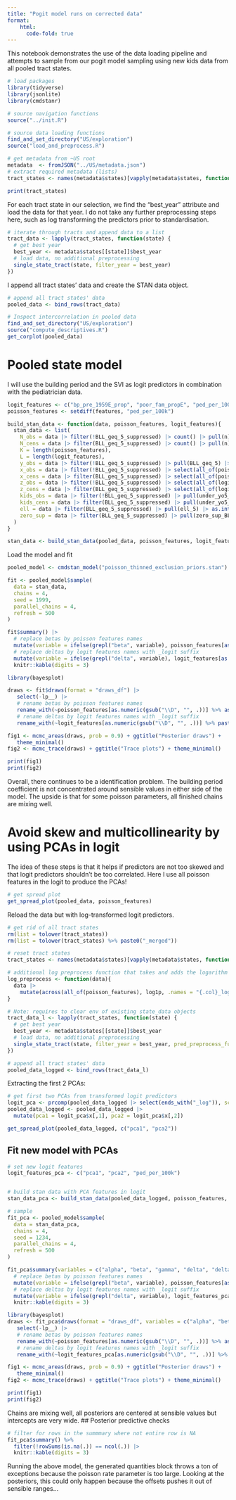 ```yaml
---
title: "Pogit model runs on corrected data"
format:
    html:
      code-fold: true
---
```


This notebook demonstrates the use of the data loading pipeline and attempts to sample from our pogit model sampling using new kids data from all pooled tract states.

```r
# load packages
library(tidyverse)
library(jsonlite)
library(cmdstanr)

# source navigation functions
source("../init.R")

# source data loading functions
find_and_set_directory("US/exploration")
source("load_and_preprocess.R")
```

```r
# get metadata from ~US root
metadata  <- fromJSON("../US/metadata.json")
# extract required metadata (lists)
tract_states <- names(metadata$states)[vapply(metadata$states, function(x) x$geography == "tract" && is.null(x$issues), logical(1))]

print(tract_states)
```

For each tract state in our selection, we find the "best_year" attribute and load the data for that year. I do not take any further preprocessing steps here, such as log transforming the predictors prior to standardisation.

```r
# iterate through tracts and append data to a list
tract_data <- lapply(tract_states, function(state) {
  # get best year
  best_year <- metadata$states[[state]]$best_year
  # load data, no additional preprocessing
  single_state_tract(state, filter_year = best_year)
})
```

I append all tract states' data and create the STAN data object.

```r
# append all tract states' data
pooled_data <- bind_rows(tract_data)

# Inspect intercorrelation in pooled data
find_and_set_directory("US/exploration")
source("compute_descriptives.R")
get_corplot(pooled_data)
```

# Pooled state model

I will use the building period and the SVI as logit predictors in combination with the pediatrician data.

```r
logit_features <- c("bp_pre_1959E_prop", "poor_fam_propE", "ped_per_100k")
poisson_features <- setdiff(features, "ped_per_100k")

build_stan_data <- function(data, poisson_features, logit_features){
  stan_data <- list(
    N_obs = data |> filter(!BLL_geq_5_suppressed) |> count() |> pull(n),
    N_cens = data |> filter(BLL_geq_5_suppressed) |> count() |> pull(n),
    K = length(poisson_features),
    L = length(logit_features),
    y_obs = data |> filter(!BLL_geq_5_suppressed) |> pull(BLL_geq_5) |> as.numeric(),
    x_obs = data |> filter(!BLL_geq_5_suppressed) |> select(all_of(poisson_features)),
    x_cens = data |> filter(BLL_geq_5_suppressed) |> select(all_of(poisson_features)),
    z_obs = data |> filter(!BLL_geq_5_suppressed) |> select(all_of(logit_features)),
    z_cens = data |> filter(BLL_geq_5_suppressed) |> select(all_of(logit_features)),
    kids_obs = data |> filter(!BLL_geq_5_suppressed) |> pull(under_yo5_ppl),
    kids_cens = data |> filter(BLL_geq_5_suppressed) |> pull(under_yo5_ppl),
    ell = data |> filter(BLL_geq_5_suppressed) |> pull(ell_5) |> as.integer(),
    zero_sup = data |> filter(BLL_geq_5_suppressed) |> pull(zero_sup_BLL_5) |> as.integer()
  )
}

stan_data <- build_stan_data(pooled_data, poisson_features, logit_features)
```

Load the model and fit

```r
pooled_model <- cmdstan_model("poisson_thinned_exclusion_priors.stan")

fit <- pooled_model$sample(
  data = stan_data, 
  chains = 4,
  seed = 1999,
  parallel_chains = 4,
  refresh = 500
)
```

```r
fit$summary() |> 
  # replace betas by poisson features names
  mutate(variable = ifelse(grepl("beta", variable), poisson_features[as.numeric(gsub("\\D", "", variable))], variable)) |>
  # replace deltas by logit features names with _logit suffix
  mutate(variable = ifelse(grepl("delta", variable), logit_features[as.numeric(gsub("\\D", "", variable))] %>% paste0("_logit"), variable)) |> 
  knitr::kable(digits = 3)
```

```r
library(bayesplot)

draws <- fit$draws(format = "draws_df") |>
   select(-lp__) |> 
   # rename betas by poisson features names
   rename_with(~poisson_features[as.numeric(gsub("\\D", "", .))] %>% as.character(), starts_with("beta")) |>
   # rename deltas by logit features names with _logit suffix
   rename_with(~logit_features[as.numeric(gsub("\\D", "", .))] %>% paste0("_logit"), starts_with("delta"))

fig1 <- mcmc_areas(draws, prob = 0.9) + ggtitle("Posterior draws") +
   theme_minimal()
fig2 <- mcmc_trace(draws) + ggtitle("Trace plots") + theme_minimal()

print(fig1)
print(fig2)
```

Overall, there continues to be a identification problem. The building period coefficient is not concentrated around sensible values in either side of the model. The upside is that for some poisson parameters, all finished chains are mixing well.

# Avoid skew and multicollinearity by using PCAs in logit

The idea of these steps is that it helps if predictors are not too skewed and that logit predictors shouldn't be too correlated. Here I use all poisson features in the logit to produce the PCAs!

```r
# get spread plot
get_spread_plot(pooled_data, poisson_features)
```

Reload the data but with log-transformed logit predictors.

```r
# get rid of all tract states
rm(list = tolower(tract_states))
rm(list = tolower(tract_states) %>% paste0("_merged"))

# reset tract states
tract_states <- names(metadata$states)[vapply(metadata$states, function(x) x$geography == "tract" && is.null(x$issues), logical(1))]

# additional log preprocess function that takes and adds the logarithm of the logit features
log_preprocess <- function(data){
  data |>
    mutate(across(all_of(poisson_features), log1p, .names = "{.col}_log"))
}

# Note: requires to clear env of existing state_data objects
tract_data_l <- lapply(tract_states, function(state) {
  # get best year
  best_year <- metadata$states[[state]]$best_year
  # load data, no additional preprocessing
  single_state_tract(state, filter_year = best_year, pred_preprocess_func = log_preprocess)
})

# append all tract states' data
pooled_data_logged <- bind_rows(tract_data_l)
```

Extracting the first 2 PCAs:

```r
# get first two PCAs from transformed logit predictors
logit_pca <- prcomp(pooled_data_logged |> select(ends_with("_log")), scale = TRUE, center = TRUE)
pooled_data_logged <- pooled_data_logged |>
  mutate(pca1 = logit_pca$x[,1], pca2 = logit_pca$x[,2])
```

```r
get_spread_plot(pooled_data_logged, c("pca1", "pca2"))
```

## Fit new model with PCAs

```r
# set new logit features
logit_features_pca <- c("pca1", "pca2", "ped_per_100k")


# build stan data with PCA features in logit
stan_data_pca <- build_stan_data(pooled_data_logged, poisson_features, logit_features_pca)

# sample
fit_pca <- pooled_model$sample(
  data = stan_data_pca, 
  chains = 4,
  seed = 1234,
  parallel_chains = 4,
  refresh = 500
)
```

```r
fit_pca$summary(variables = c("alpha", "beta", "gamma", "delta", "delta_last")) |>
  # replace betas by poisson features names
  mutate(variable = ifelse(grepl("beta", variable), poisson_features[as.numeric(gsub("\\D", "", variable))], variable)) |>
  # replace deltas by logit features names with _logit suffix
  mutate(variable = ifelse(grepl("delta", variable), logit_features_pca[as.numeric(gsub("\\D", "", variable))] %>% paste0("_logit"), variable)) |> 
  knitr::kable(digits = 3)
```

```r
library(bayesplot)
draws <- fit_pca$draws(format = "draws_df", variables = c("alpha", "beta", "gamma", "delta", "delta_last")) |>
   select(-lp__) |> 
   # rename betas by poisson features names
   rename_with(~poisson_features[as.numeric(gsub("\\D", "", .))] %>% as.character(), starts_with("beta")) |>
   # rename deltas by logit features names with _logit suffix
   rename_with(~logit_features_pca[as.numeric(gsub("\\D", "", .))] %>% paste0("_logit"), starts_with("delta"))

fig1 <- mcmc_areas(draws, prob = 0.9) + ggtitle("Posterior draws") +
   theme_minimal()
fig2 <- mcmc_trace(draws) + ggtitle("Trace plots") + theme_minimal()

print(fig1)
print(fig2)
```

Chains are mixing well, all posteriors are centered at sensible values but intercepts are very wide.
## Posterior predictive checks

```r
# filter for rows in the summmary where not entire row is NA
fit_pca$summary() %>%
  filter(!rowSums(is.na(.)) == ncol(.)) |>
  knitr::kable(digits = 3)
```

Running the above model, the generated quantities block throws a ton of exceptions because the poisson rate parameter is too large. Looking at the posteriors, this could only happen because the offsets pushes it out of sensible ranges...
